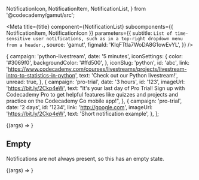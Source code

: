   NotificationIcon,
  NotificationItem,
  NotificationList,
} from '@codecademy/gamut/src';

<Meta
  title={title}
  component={NotificationList}
  subcomponents={{ NotificationItem, NotificationIcon }}
  parameters={{
    subtitle: `List of time-sensitive user notifications, such as in a top-right dropdown
menu from a header.`,
    source: 'gamut',
    figmaId: 'KIqFTtIa7WoDA8G1owEvYL',
  }}
/>

  {
    campaign: 'python-livestream',
    date: '5 minutes',
    iconSettings: {
      color: '#3069f0',
      backgroundColor: '#ffd500',
    },
    iconSlug: 'python',
    id: 'abc',
    link:
      'https://www.codecademy.com/courses/livestreams/projects/livestream-intro-to-statistics-in-python',
    text: 'Check out our Python livestream!',
    unread: true,
  },
  {
    campaign: 'pro-trial',
    date: '3 hours',
    id: '123',
    imageUrl: 'https://bit.ly/2Ckp4eW',
    text:
      "It's your last day of Pro Trial! Sign up with Codecademy Pro to get helpful features like quizzes and projects and practice on the Codecademy Go mobile app!",
  },
  {
    campaign: 'pro-trial',
    date: '2 days',
    id: '1234',
    link: 'http://google.com',
    imageUrl: 'https://bit.ly/2Ckp4eW',
    text: 'Short notification example',
  },
];

<Canvas>
  <Story
    name="NotificationsList"
    args={{
      notifications: examples,
    }}
  >
    {(args) => <NotificationList {...args} />}
  </Story>
</Canvas>

<Props story="NotificationList" />

## Empty

Notifications are not always present, so this has an empty state.

<Canvas>
  <Story name="Empty" args={{ notifications: [] }}>
    {(args) => <NotificationList {...args} />}
  </Story>
</Canvas>
